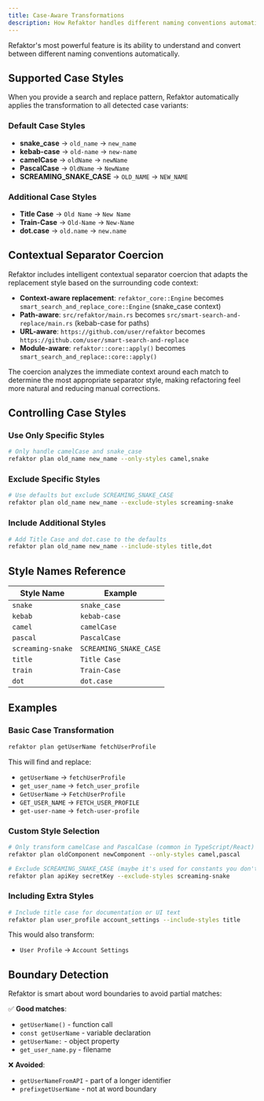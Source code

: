 ```yaml
---
title: Case-Aware Transformations
description: How Refaktor handles different naming conventions automatically
---
```


Refaktor's most powerful feature is its ability to understand and convert between different naming conventions automatically.

## Supported Case Styles

When you provide a search and replace pattern, Refaktor automatically applies the transformation to all detected case variants:

### Default Case Styles

- **snake_case** → `old_name` → `new_name`
- **kebab-case** → `old-name` → `new-name`  
- **camelCase** → `oldName` → `newName`
- **PascalCase** → `OldName` → `NewName`
- **SCREAMING_SNAKE_CASE** → `OLD_NAME` → `NEW_NAME`

### Additional Case Styles

- **Title Case** → `Old Name` → `New Name`
- **Train-Case** → `Old-Name` → `New-Name`
- **dot.case** → `old.name` → `new.name`

## Contextual Separator Coercion

Refaktor includes intelligent contextual separator coercion that adapts the replacement style based on the surrounding code context:

- **Context-aware replacement**: `refaktor_core::Engine` becomes `smart_search_and_replace_core::Engine` (snake_case context)
- **Path-aware**: `src/refaktor/main.rs` becomes `src/smart-search-and-replace/main.rs` (kebab-case for paths)
- **URL-aware**: `https://github.com/user/refaktor` becomes `https://github.com/user/smart-search-and-replace`
- **Module-aware**: `refaktor::core::apply()` becomes `smart_search_and_replace::core::apply()`

The coercion analyzes the immediate context around each match to determine the most appropriate separator style, making refactoring feel more natural and reducing manual corrections.

## Controlling Case Styles

### Use Only Specific Styles

```bash
# Only handle camelCase and snake_case
refaktor plan old_name new_name --only-styles camel,snake
```

### Exclude Specific Styles

```bash
# Use defaults but exclude SCREAMING_SNAKE_CASE
refaktor plan old_name new_name --exclude-styles screaming-snake
```

### Include Additional Styles

```bash
# Add Title Case and dot.case to the defaults
refaktor plan old_name new_name --include-styles title,dot
```

## Style Names Reference

| Style Name | Example |
|------------|---------|
| `snake` | `snake_case` |
| `kebab` | `kebab-case` |
| `camel` | `camelCase` |
| `pascal` | `PascalCase` |
| `screaming-snake` | `SCREAMING_SNAKE_CASE` |
| `title` | `Title Case` |
| `train` | `Train-Case` |
| `dot` | `dot.case` |

## Examples

### Basic Case Transformation

```bash
refaktor plan getUserName fetchUserProfile
```

This will find and replace:
- `getUserName` → `fetchUserProfile`
- `get_user_name` → `fetch_user_profile`
- `GetUserName` → `FetchUserProfile`
- `GET_USER_NAME` → `FETCH_USER_PROFILE`
- `get-user-name` → `fetch-user-profile`

### Custom Style Selection

```bash
# Only transform camelCase and PascalCase (common in TypeScript/React)
refaktor plan oldComponent newComponent --only-styles camel,pascal

# Exclude SCREAMING_SNAKE_CASE (maybe it's used for constants you don't want to change)
refaktor plan apiKey secretKey --exclude-styles screaming-snake
```

### Including Extra Styles

```bash
# Include title case for documentation or UI text
refaktor plan user_profile account_settings --include-styles title
```

This would also transform:
- `User Profile` → `Account Settings`

## Boundary Detection

Refaktor is smart about word boundaries to avoid partial matches:

✅ **Good matches**:
- `getUserName()` - function call
- `const getUserName` - variable declaration  
- `getUserName:` - object property
- `get_user_name.py` - filename

❌ **Avoided**:
- `getUserNameFromAPI` - part of a longer identifier
- `prefixgetUserName` - not at word boundary
